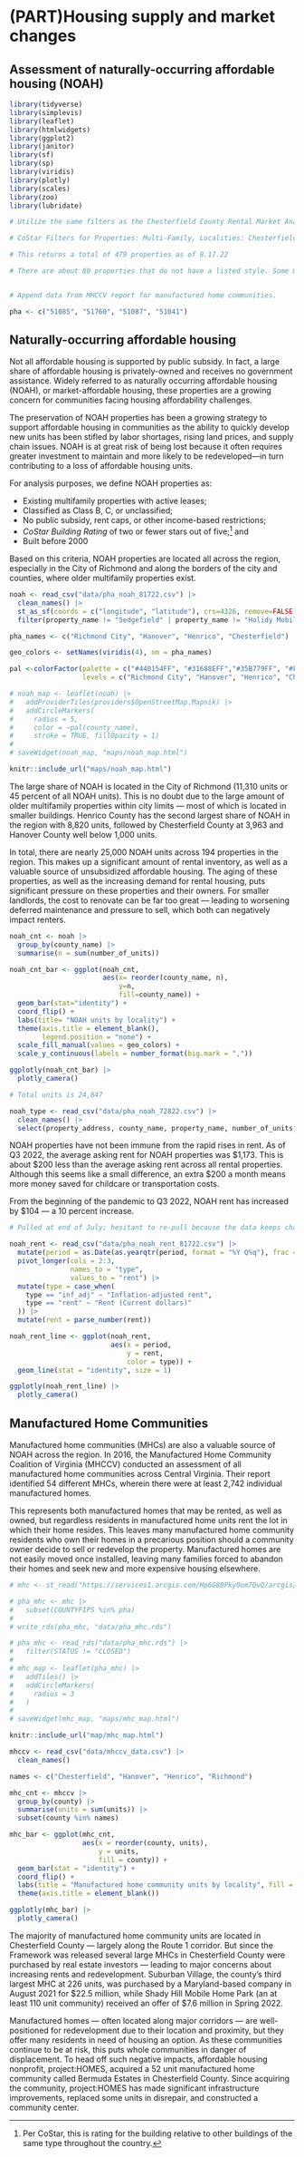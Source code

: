 # (PART)Housing supply and market changes {.unnumbered}

## Assessment of naturally-occurring affordable housing (NOAH){#part-2-4}

```r

library(tidyverse)
library(simplevis)
library(leaflet)
library(htmlwidgets)
library(ggplot2)
library(janitor)
library(sf)
library(sp)
library(viridis)
library(plotly)
library(scales)
library(zoo)
library(lubridate)

# Utilize the same filters as the Chesterfield County Rental Market Analysis. I've changed the star rating to two or less, which coincides with CoStar's analysis.

# CoStar Filters for Properties: Multi-Family, Localities: Chesterfield, Hanover, Henrico,Richmond City; Construction status: Existing; Stars: 2 or less; Rent type: Market; Max Year Built: 1999; Building class: B, C, and Unclassified

# This returns a total of 479 properties as of 8.17.22

# There are about 80 properties that do not have a listed style. Some may be manufactured home parks. Consider removing property_name == Sedgefield, Holiday Mobile Home Park


# Append data from MHCCV report for manufactured home communities.

pha <- c("51085", "51760", "51087", "51041")

```
## Naturally-occurring affordable housing

Not all affordable housing is supported by public subsidy. In fact, a large share of affordable housing is privately-owned and receives no government assistance. Widely referred to as naturally occurring affordable housing (NOAH), or market-affordable housing, these properties are a growing concern for communities facing housing affordability challenges.

The preservation of NOAH properties has been a growing strategy to support affordable housing in communities as the ability to quickly develop new units has been stifled by labor shortages, rising land prices, and supply chain issues. NOAH is at great risk of being lost because it often requires greater investment to maintain and more likely to be redeveloped---in turn contributing to a loss of affordable housing units.

For analysis purposes, we define NOAH properties as:

* Existing multifamily properties with active leases;
* Classified as Class B, C, or unclassified;
* No public subsidy, rent caps, or other income-based restrictions;
* *CoStar Building Rating* of two or fewer stars out of five;^[Per CoStar, this is rating for the building relative to other buildings of the same type throughout the country.] and
* Built before 2000

Based on this criteria, NOAH properties are located all across the region, especially in the City of Richmond and along the borders of the city and counties, where older multifamily properties exist.

```r

noah <- read_csv("data/pha_noah_81722.csv") |> 
  clean_names() |> 
  st_as_sf(coords = c("longitude", "latitude"), crs=4326, remove=FALSE) |> 
  filter(property_name != "Sedgefield" | property_name != "Holidy Mobile Home Park")

pha_names <- c("Richmond City", "Hanover", "Henrico", "Chesterfield")

geo_colors <- setNames(viridis(4), nm = pha_names)

pal <-colorFactor(palette = c("#440154FF", "#31688EFF","#35B779FF", "#FDE725FF"),
                  levels = c("Richmond City", "Hanover", "Henrico", "Chesterfield"))

# noah_map <- leaflet(noah) |>
#   addProviderTiles(providers$OpenStreetMap.Mapnik) |>
#   addCircleMarkers(
#     radius = 5,
#     color = ~pal(county_name),
#     stroke = TRUE, fillOpacity = 1)
# 
# saveWidget(noah_map, "maps/noah_map.html")

knitr::include_url("maps/noah_map.html")
```

The large share of NOAH is located in the City of Richmond (11,310 units or 45 percent of all NOAH units). This is no doubt due to the large amount of older multifamily properties within city limits --- most of which is located in smaller buildings. Henrico County has the second largest share of NOAH in the region with 8,820 units, followed by Chesterfield County at 3,963 and Hanover County well below 1,000 units.

In total, there are nearly 25,000 NOAH units across 194 properties in the region. This makes up a significant amount of rental inventory, as well as a valuable source of unsubsidized affordable housing. The aging of these properties, as well as the increasing demand for rental housing, puts significant pressure on these properties and their owners. For smaller landlords, the cost to renovate can be far too great --- leading to worsening deferred maintenance and pressure to sell, which both can negatively impact renters.

```r

noah_cnt <- noah |> 
  group_by(county_name) |> 
  summarise(n = sum(number_of_units))

noah_cnt_bar <- ggplot(noah_cnt,
                       aes(x= reorder(county_name, n),
                           y=n,
                           fill=county_name)) +
  geom_bar(stat="identity") +
  coord_flip() +
  labs(title= "NOAH units by locality") +
  theme(axis.title = element_blank(),
        legend.position = "none") +
  scale_fill_manual(values = geo_colors) +
  scale_y_continuous(labels = number_format(big.mark = ","))

ggplotly(noah_cnt_bar) |> 
  plotly_camera()

# Total units is 24,847

```

```r


noah_type <- read_csv("data/pha_noah_72822.csv") |> 
  clean_names() |> 
  select(property_address, county_name, property_name, number_of_units, style, year_built) 


```
NOAH properties have not been immune from the rapid rises in rent. As of Q3 2022, the average asking rent for NOAH properties was \$1,173. This is about \$200 less than the average asking rent across all rental properties. Although this seems like a small difference, an extra \$200 a month means more money saved for childcare or transportation costs.

From the beginning of the pandemic to Q3 2022, NOAH rent has increased by \$104 --- a 10 percent increase. 

```r

# Pulled at end of July; hesitant to re-pull because the data keeps changing on CoStar's side. 

noah_rent <- read_csv("data/pha_noah_rent_81722.csv") |> 
  mutate(period = as.Date(as.yearqtr(period, format = "%Y Q%q"), frac = 1)) |> 
  pivot_longer(cols = 2:3,
               names_to = "type",
               values_to = "rent") |> 
  mutate(type = case_when(
    type == "inf_adj" ~ "Inflation-adjusted rent",
    type == "rent" ~ "Rent (Current dollars)"
  )) |> 
  mutate(rent = parse_number(rent))

noah_rent_line <- ggplot(noah_rent,
                         aes(x = period,
                             y = rent,
                             color = type)) +
  geom_line(stat = "identity", size = 1)

ggplotly(noah_rent_line) |> 
  plotly_camera()


```

## Manufactured Home Communities

Manufactured home communities (MHCs) are also a valuable source of NOAH across the region. In 2016, the Manufactured Home Community Coalition of Virginia (MHCCV) conducted an assessment of all manufactured home communities across Central Virginia. Their report identified 54 different MHCs, wherein there were at least 2,742 individual manufactured homes. 

This represents both manufactured homes that may be rented, as well as owned, but regardless residents in manufactured home units rent the lot in which their home resides. This leaves many manufactured home community residents who own their homes in a precarious position should a community owner decide to sell or redevelop the property. Manufactured homes are not easily moved once installed, leaving many families forced to abandon their homes and seek new and more expensive housing elsewhere.

```r

# mhc <- st_read("https://services1.arcgis.com/Hp6G80Pky0om7QvQ/arcgis/rest/services/Mobile_Home_Parks/FeatureServer/0/query?outFields=*&where=1%3D1&f=geojson")

# pha_mhc <- mhc |>  
#   subset(COUNTYFIPS %in% pha)
# 
# write_rds(pha_mhc, "data/pha_mhc.rds")

# pha_mhc <- read_rds("data/pha_mhc.rds") |> 
#   filter(STATUS != "CLOSED")
# 
# mhc_map <- leaflet(pha_mhc) |> 
#   addTiles() |> 
#   addCircleMarkers(
#     radius = 3
#   )
# 
# saveWidget(mhc_map, "maps/mhc_map.html")

knitr::include_url("map/mhc_map.html")

```

```r

mhccv <- read_csv("data/mhccv_data.csv") |> 
  clean_names()

names <- c("Chesterfield", "Hanover", "Henrico", "Richmond")

mhc_cnt <- mhccv |> 
  group_by(county) |> 
  summarise(units = sum(units)) |> 
  subset(county %in% names)

mhc_bar <- ggplot(mhc_cnt,
                  aes(x = reorder(county, units),
                      y = units, 
                      fill = county)) +
  geom_bar(stat = "identity") +
  coord_flip() +
  labs(title = "Manufactured home community units by locality", fill = "Locality") +
  theme(axis.title = element_blank())

ggplotly(mhc_bar) |> 
  plotly_camera()

```

The majority of manufactured home community units are located in Chesterfield County --- largely along the Route 1 corridor. But since the Framework was released several large MHCs in Chesterfield County were purchased by real estate investors --- leading to major concerns about increasing rents and redevelopment. Suburban Village, the county's third largest MHC at 226 units, was purchased by a Maryland-based company in August 2021 for \$22.5 million, while Shady Hill Mobile Home Park (an at least 110 unit community) received an offer of \$7.6 million in Spring 2022.

Manufactured homes --- often located along major corridors --- are well-positioned for redevelopment due to their location and proximity, but they offer many residents in need of housing an option. As these communities continue to be at risk, this puts whole communities in danger of displacement. To head off such negative impacts, affordable housing nonprofit, project:HOMES, acquired a 52 unit manufactured home community called Bermuda Estates in Chesterfield County. Since acquiring the community, project:HOMES has made significant infrastructure improvements, replaced some units in disrepair, and constructed a community center.
